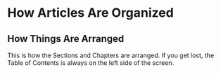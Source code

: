 # How Articles Are Organized 

## How Things Are Arranged 
This is how the Sections and Chapters are arranged. If you get lost, the Table of Contents is always on the left side of the screen.  

